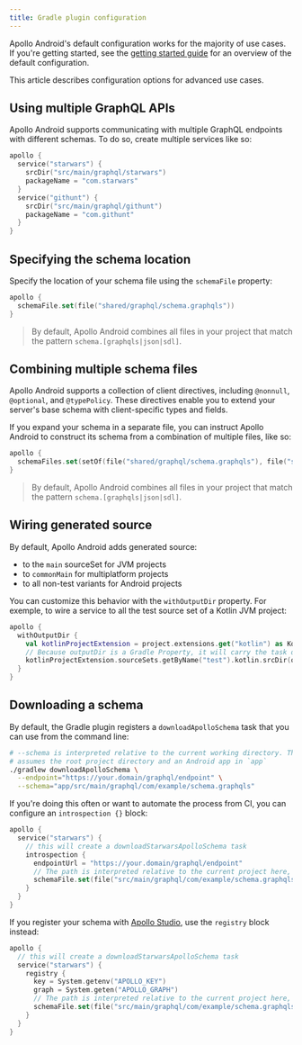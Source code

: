 ```yaml
---
title: Gradle plugin configuration
---
```


Apollo Android's default configuration works for the majority of use cases. If you're getting started, see the [getting started guide](./get-started/) for an overview of the default configuration.

This article describes configuration options for advanced use cases.

## Using multiple GraphQL APIs

Apollo Android supports communicating with multiple GraphQL endpoints with different schemas. To do so, create multiple services like so:

```kotlin
apollo {
  service("starwars") {
    srcDir("src/main/graphql/starwars")
    packageName = "com.starwars"
  }
  service("githunt") {
    srcDir("src/main/graphql/githunt")
    packageName = "com.githunt"
  }
}
```

## Specifying the schema location

Specify the location of your schema file using the `schemaFile` property:

```kotlin
apollo {
  schemaFile.set(file("shared/graphql/schema.graphqls"))
}
```

> By default, Apollo Android combines all files in your project that match the pattern `schema.[graphqls|json|sdl]`.

## Combining multiple schema files

Apollo Android supports a collection of client directives, including `@nonnull`, `@optional`, and `@typePolicy`. These directives enable you to extend your server's base schema with client-specific types and fields.

If you expand your schema in a separate file, you can instruct Apollo Android to construct its schema from a combination of multiple files, like so:

```kotlin
apollo {
  schemaFiles.set(setOf(file("shared/graphql/schema.graphqls"), file("shared/graphql/extra.graphqls")))
}
```

> By default, Apollo Android combines all files in your project that match the pattern `schema.[graphqls|json|sdl]`.

## Wiring generated source

By default, Apollo Android adds generated source:

* to the `main` sourceSet for JVM projects
* to `commonMain` for multiplatform projects
* to all non-test variants for Android projects

You can customize this behavior with the `withOutputDir` property. For exemple, to wire a service to all the test source set of a Kotlin JVM project:

```kotlin
apollo {
  withOutputDir {
    val kotlinProjectExtension = project.extensions.get("kotlin") as KotlinProjectExtension
    // Because outputDir is a Gradle Property, it will carry the task dependency to the codegen task
    kotlinProjectExtension.sourceSets.getByName("test").kotlin.srcDir(outputDir)
  }
}
```

## Downloading a schema

By default, the Gradle plugin registers a `downloadApolloSchema` task that you can use from the command line:

```bash
# --schema is interpreted relative to the current working directory. This example
# assumes the root project directory and an Android app in `app`
./gradlew downloadApolloSchema \
  --endpoint="https://your.domain/graphql/endpoint" \
  --schema="app/src/main/graphql/com/example/schema.graphqls"
```

If you're doing this often or want to automate the process from CI, you can configure an `introspection {}` block:

```kotlin
apollo {
  service("starwars") {
    // this will create a downloadStarwarsApolloSchema task
    introspection {
      endpointUrl = "https://your.domain/graphql/endpoint"
      // The path is interpreted relative to the current project here, no need to prepend 'app'
      schemaFile.set(file("src/main/graphql/com/example/schema.graphqls"))
    }
  }
}
```

If you register your schema with [Apollo Studio](https://www.apollographql.com/docs/studio/), use the `registry` block instead:

```kotlin
apollo {
  // this will create a downloadStarwarsApolloSchema task
  service("starwars") {
    registry {
      key = System.getenv("APOLLO_KEY")
      graph = System.geten("APOLLO_GRAPH")
      // The path is interpreted relative to the current project here, no need to prepend 'app'
      schemaFile.set(file("src/main/graphql/com/example/schema.graphqls"))
    }
  }
}
```
